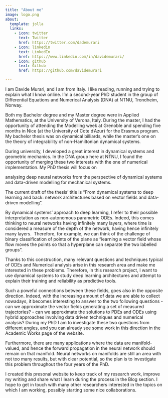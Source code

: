 ```yaml
---
title: "About me"
image: logo.png
about:
  template: jolla
  links:
    - icon: twitter
      text: Twitter
      href: https://twitter.com/dademurari
    - icon: linkedin
      text: LinkedIn
      href: https://www.linkedin.com/in/davidemurari/
    - icon: github
      text: Github
      href: https://github.com/davidemurari

---
```


I am Davide Murari, and I am from Italy. I like reading, running and trying to explain what I know online. I'm a second-year PhD student in the group of Differential Equations and Numerical Analysis (DNA) at NTNU, Trondheim, Norway.

Both my Bachelor degree and my Master degree were in Applied Mathematics, at the University of Verona, Italy. During the master, I had the opportunity of attending the Modelling week at Grenoble and spending five months in Nice (at the University of Cote d'Azur) for the Erasmus program. My bachelor thesis was on dynamical billiards, while the master's one on the theory of integrability of non-Hamiltonian dynamical systems.

During university, I developed a great interest in dynamical systems and geometric mechanics. In the DNA group here at NTNU, I found the opportunity of merging these two interests with the one of numerical implementation. My PhD thesis will focus on

analysing deep neural networks from the perspective of dynamical systems and
data-driven modelling for mechanical systems.

The current draft of the thesis' title is "From dynamical systems to deep learning and back: network architectures based on vector fields and data-driven modelling".

By dynamical systems' approach to deep learning, I refer to their possible interpretation as non-autonomous parametric ODEs. Indeed, this comes thinking to neural networks having infinitely many layers, where time is considered a measure of the depth of the network, having hence infinitely many layers.  Therefore, for example, we can think of the challenge of binary classification of points of the plane as "learning a vector field whose flow moves the points so that a hyperplane can separate the two labelled groups".

Thanks to this construction, many relevant questions and techniques typical of ODEs and Numerical analysis arise in this research area and make me interested in these problems. Therefore, in this research project, I want to use dynamical systems to study deep learning architectures and attempt to explain their training and reliability as predictive tools.

Such a poweful connections between these fields, goes also in the opposite direction. Indeed, with the increasing amount of data we are able to collect nowadays, it becomes interesting to answer to the two following questions - can we approximate the vector fields generating a set of measured trajectories? - can we approximate the solutions to PDEs and ODEs using hybrid approaches involving data driven techniques and numerical analysis? During my PhD I am to investigate these two questions from different angles, and you can already see some work in this direction in the Academic Works page of the website.

Furthermore, there are many applications where the data are manifold-valued, and hence the forward propagation in the neural network should remain on that manifold. Neural networks on manifolds are still an area with not too many results, but with clear potential, so the plan is to investigate this problem throughout the four years of the PhD.

I created this presonal website to keep track of my research work, improve my writing and share what I learn during the process in the Blog section. I hope to get in touch with many other researchers interested in the topics on which I am working, possibly starting some nice collaborations.